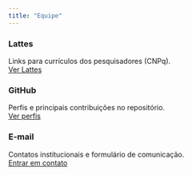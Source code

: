 ```yaml
---
title: "Equipe"
---
```


::: {.grid .cols-3}
:::{.card}
### Lattes
Links para currículos dos pesquisadores (CNPq).  
[Ver Lattes](#){.button}
:::

:::{.card}
### GitHub
Perfis e principais contribuições no repositório.  
[Ver perfis](#){.button}
:::

:::{.card}
### E-mail
Contatos institucionais e formulário de comunicação.  
[Entrar em contato](mailto:contato@exemplo.br){.button}
:::
:::
